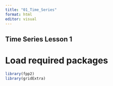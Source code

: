 ```yaml
---
title: "01_Time_Series"
format: html
editor: visual
---
```


## Time Series Lesson 1

# Load required packages

```r
library(fpp2)
library(gridExtra)
```
